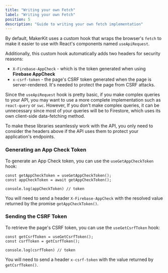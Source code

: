 ```yaml
---
title: "Writing your own Fetch"
label: "Writing your own Fetch"
position: 5
description: "Guide to writing your own fetch implementation"
---
```


By default, MakerKit uses a custom hook that wraps the browser's `fetch` to make it easier to use with React's components named `useApiRequest`. 

Additionally, this custom hook automatically adds two headers for security reasons: 
- `X-Firebase-AppCheck` - which is the token generated when using **Firebase AppCheck**
- `x-csrf-token` - the page's CSRF token generated when the page is server-rendered. It's needed to protect the page from CSRF attacks.

Since the `useApiRequest` hook is pretty basic, if you make complex queries to your API, you may want to use a more complete implementation such as `react-query` or `swc`. However, If you don't make complex queries, it can be unnecessary since most of your queries will be to Firestore, which uses its own client-side data-fetching method.

To make these libraries seamlessly work with the API, you only need to consider the headers above if the API uses them to protect your application's endpoints.

### Generating an App Check Token

To generate an App Check token, you can use the `useGetAppCheckToken` hook:

```tsx
const getAppCheckToken = useGetAppCheckToken();
const appCheckToken = await getAppCheckToken();

console.log(appCheckToken) // token
```

You will need to send a header `X-Firebase-AppCheck` with the resolved value returned by the promise `getAppCheckToken()`.

### Sending the CSRF Token

To retrieve the page's CSRF token, you can use the `useGetCsrfToken` hook:

```tsx
const getCsrfToken = useGetCsrfToken();
const csrfToken = getCsrfToken();

console.log(csrfToken) // token
```

You will need to send a header `x-csrf-token` with the value returned by `getCsrfToken()`.